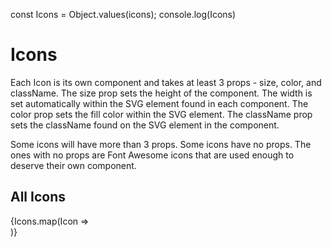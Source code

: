 const Icons = Object.values(icons);
console.log(Icons)

<Meta title="Commons/Components/Icons/AllIcons" />

# Icons

Each Icon is its own component and takes at least 3 props - size, color, and className. The size prop sets the height of the component. The width is set automatically within the SVG element found in each component. 
The color prop sets the fill color within the SVG element. The className prop sets the className found on the SVG element in the component. 

Some icons will have more than 3 props. Some icons have no props. The ones with no props are Font Awesome icons that are used enough to deserve their own component.

## All Icons

<Canvas>
  <div style={{ display: 'flex', flexWrap: 'wrap' }}>
    {Icons.map(Icon => 
      <div style={{ height: '3em', width: '3em', padding: '10px', margin: '3px', display: 'flex', alignItems: 'center', justifyContent: 'center', background: '#dfdfdf' }}>
        <Icon />
      </div>
    )}
  </div>
</Canvas>
